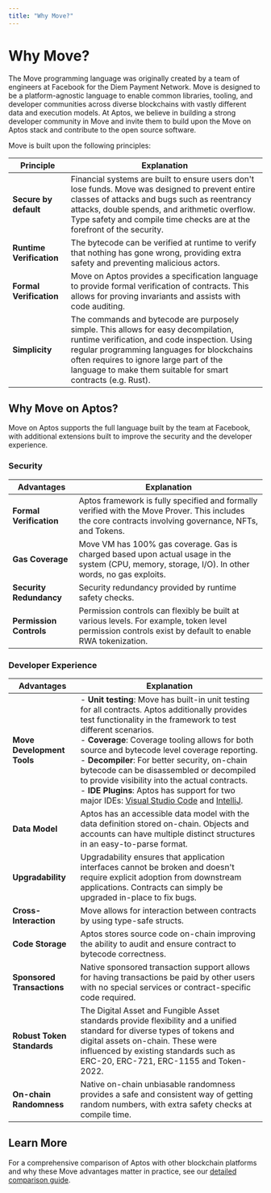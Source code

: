 ```yaml
---
title: "Why Move?"
---
```


# Why Move?

The Move programming language was originally created by a team of engineers at
Facebook for the Diem Payment Network. Move is designed to be a platform-agnostic
language to enable common libraries, tooling, and developer communities across
diverse blockchains with vastly different data and execution models.
At Aptos, we believe in building a strong developer community in Move and invite
them to build upon the Move on Aptos stack and contribute to the open source software.

Move is built upon the following principles:

| **Principle**             | **Explanation**                                                                                                                                                                                                                                                                                                                                                                   |
|----------------------------|-----------------------------------------------------------------------------------------------------------------------------------------------------------------------------------------------------------------------------------------------------------------------------------------------------------------------------------------------------------------------------------|
| **Secure by default**      | Financial systems are built to ensure users don't lose funds. Move was designed to prevent entire classes of attacks and bugs such as reentrancy attacks, double spends, and arithmetic overflow. Type safety and compile time checks are at the forefront of the security.                                                                                                         |
| **Runtime Verification**   | The bytecode can be verified at runtime to verify that nothing has gone wrong, providing extra safety and preventing malicious actors.                                                                                                                                                                                                                                            |
| **Formal Verification**    | Move on Aptos provides a specification language to provide formal verification of contracts. This allows for proving invariants and assists with code auditing.                                                                                                                                                                                                                    |
| **Simplicity**             | The commands and bytecode are purposely simple. This allows for easy decompilation, runtime verification, and code inspection. Using regular programming languages for blockchains often requires to ignore large part of the language to make them suitable for smart contracts (e.g. Rust).                                                                                      |


## Why Move on Aptos?

Move on Aptos supports the full language built by the team at Facebook, with
additional extensions built to improve the security and the developer experience.

### Security

| **Advantages**              | **Explanation**                                                                                                                                                                                                                                          |
|-----------------------------|----------------------------------------------------------------------------------------------------------------------------------------------------------------------------------------------------------------------------------------------------------|
| **Formal Verification**     | Aptos framework is fully specified and formally verified with the Move Prover. This includes the core contracts involving governance, NFTs, and Tokens.                                                                                                   |
| **Gas Coverage**            | Move VM has 100% gas coverage. Gas is charged based upon actual usage in the system (CPU, memory, storage, I/O). In other words, no gas exploits.                                                                                                          |
| **Security Redundancy**     | Security redundancy provided by runtime safety checks.                                                                                                                                                                                                    |
| **Permission Controls**     | Permission controls can flexibly be built at various levels. For example, token level permission controls exist by default to enable RWA tokenization.                                                                                                     |


### Developer Experience

| **Advantages**              | **Explanation**                                                                                                                                                                                                                                                                                                                                                                      |
|-----------------------------|--------------------------------------------------------------------------------------------------------------------------------------------------------------------------------------------------------------------------------------------------------------------------------------------------------------------------------------------------------------------------------------|
| **Move Development Tools**  | - **Unit testing**: Move has built-in unit testing for all contracts. Aptos additionally provides test functionality in the framework to test different scenarios. <br/> - **Coverage**: Coverage tooling allows for both source and bytecode level coverage reporting. <br/> - **Decompiler**: For better security, on-chain bytecode can be disassembled or decompiled to provide visibility into the actual contracts. <br/> - **IDE Plugins**: Aptos has support for two major IDEs: [Visual Studio Code](https://marketplace.visualstudio.com/items?itemName=MoveBit.aptos-move-analyzer) and [IntelliJ](https://plugins.jetbrains.com/plugin/14721-move-on-aptos). |
| **Data Model**              | Aptos has an accessible data model with the data definition stored on-chain. Objects and accounts can have multiple distinct structures in an easy-to-parse format.                                                                                                                                                                                                                   |
| **Upgradability**           | Upgradability ensures that application interfaces cannot be broken and doesn't require explicit adoption from downstream applications. Contracts can simply be upgraded in-place to fix bugs.                                                                                                                                                                                        |
| **Cross-Interaction**       | Move allows for interaction between contracts by using type-safe structs.                                                                                                                                                                                                                                                                                                            |
| **Code Storage**            | Aptos stores source code on-chain improving the ability to audit and ensure contract to bytecode correctness.                                                                                                                                                                                                                                                                         |
| **Sponsored Transactions**  | Native sponsored transaction support allows for having transactions be paid by other users with no special services or contract-specific code required.                                                                                                                                                                                                                              |
| **Robust Token Standards**  | The Digital Asset and Fungible Asset standards provide flexibility and a unified standard for diverse types of tokens and digital assets on-chain. These were influenced by existing standards such as ERC-20, ERC-721, ERC-1155 and Token-2022.                                                                                                                                      |
| **On-chain Randomness**     | Native on-chain unbiasable randomness provides a safe and consistent way of getting random numbers, with extra safety checks at compile time.                                                                                                                                                                                                                                        |

## Learn More

For a comprehensive comparison of Aptos with other blockchain platforms and why these Move advantages matter in practice, see our [detailed comparison guide](../../get-started/comparison.mdx).

